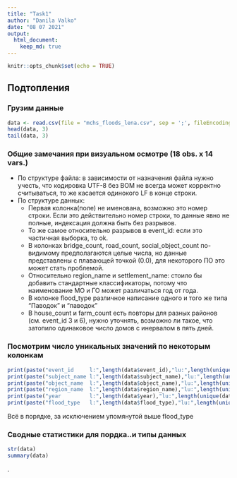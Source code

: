 ```yaml
---
title: "Task1"
author: "Danila Valko"
date: "08 07 2021"
output: 
  html_document:
    keep_md: true
---
```


```r
knitr::opts_chunk$set(echo = TRUE)
```

## Подтопления

### Грузим данные

```r
data <- read.csv(file = "mchs_floods_lena.csv", sep = ';', fileEncoding = "UTF-8")
head(data, 3)
tail(data, 3)
```

### Общие замечания при визуальном осмотре (18 obs. x 14 vars.)
* По структуре файла: в зависимости от назначения файла нужно учесть, что кодировка UTF-8 без BOM не всегда может корректно считываться, то же касается одинокого LF в конце строки.
* По структуре данных:
  - Первая колонка(поле) не именована, возможно это номер строки. Если это действительно номер строки, то данные явно не полные, индексация должна быть без разрывов.
  - То же самое относительно разрывов в event_id: если это частичная выборка, то ok.
  - В колонках bridge_count, road_count, social_object_count по-видимому предполагаются целые числа, но данные представлены с плавающей точкой (0.0), для некоторого ПО это может стать проблемой. 
  - Относительно region_name и settlement_name: стоило бы добавить стандартные классификаторы, потому что наименование МО и ГО может различаться год от года.
  - В колонке flood_type различное написание одного и того же типа "Паводок" и "паводок"
  - В house_count и farm_count есть повторы для разных районов (см. event_id 3 и 6), нужно уточнять, возможно ли такое, что затопило одинаковое число домов с инервалом в пять дней.


### Посмотрим число уникальных значений по некоторым колонкам 

```r

print(paste("event_id     l:",length(data$event_id),"lu:",length(unique(data$event_id))))
print(paste("subject_name l:",length(data$subject_name),"lu:",length(unique(data$subject_name))))
print(paste("object_name  l:",length(data$object_name),"lu:",length(unique(data$object_name))))
print(paste("region_name  l:",length(data$region_name),"lu:",length(unique(data$region_name))))
print(paste("year         l:",length(data$year),"lu:",length(unique(data$year))))
print(paste("flood_type   l:",length(data$flood_type),"lu:",length(unique(data$flood_type))))

```

Всё в порядке, за исключением упомянутой выше flood_type

### Сводные статистики для пордка..и типы данных

```r
str(data)
summary(data)
```




.